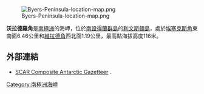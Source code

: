 {{no footnotes|time=2013-10-29T01:44:04+00:00}}
[[Image:Byers-Peninsula-location-map.png|thumb]]

{{coord|62|36|26.9|S|61|04|40.7|W|display=title}}

'''沃拉德羅角'''是[[南極洲|南極洲]]的海岬，位於[[南設得蘭群島|南設得蘭群島]]的[[利文斯頓島|利文斯頓島]]，處於[[埃塞克斯角|埃塞克斯角]]東南面6.46公里和[[維拉德角|維拉德角]]西北面1.19公里，最高點海拔高度116米。

==外部連結==
* [http://data.aad.gov.au/aadc/gaz/scar/ SCAR Composite Antarctic Gazetteer] {{WebCite|url=https://www.webcitation.org/5ug2CfC7m?url=http://data.aad.gov.au/aadc/gaz/scar/ |date=20101202140255 |dateformat=iso }}.

{{Antarctica-geo-stub}}
[[Category:南極洲海岬|Category:南極洲海岬]]